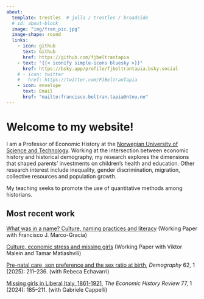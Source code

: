 ```yaml
---
about:
  template: trestles  # jolla / trestles / broadside
  # id: about-block
  image: "img/fran_pic.jpg"
  image-shape: round
  links:
    - icon: github
      text: Github
      href: https://github.com/fjbeltrantapia 
    - text: "{{< iconify simple-icons bluesky >}}"
      href: https://bsky.app/profile/fjbeltrantapia.bsky.social 
    # - icon: twitter
    #   href: https://twitter.com/FJBeltranTapia
    - icon: envelope
      text: Email
      href: "mailto:francisco.beltran.tapia@ntnu.no"  
---
```


# Welcome to my website!

I am a Professor of Economic History at the [Norwegian University of Science and Technology](https://www.ntnu.edu/employees/francisco.beltran.tapia). Working at the intersection between economic history and historical demography, my research explores the dimensions that shaped parents' investments on children's health and education. Other research interest include inequality, gender discrimination, migration, collective resources and population growth. 

My teaching seeks to promote the use of quantitative methods among historians.

::: {#about-block}
## Most recent work
:::

:::{.column-body}
[What was in a name? Culture, naming practices and literacy](https://cepr.org/publications/dp19625) (Working Paper with Francisco J. Marco-Gracia)

[Culture, economic stress and missing girls](https://cepr.org/publications/dp18761) (Working Paper with Viktor Malein and Tamar Matiashvili)

[Pre-natal care, son preference and the sex ratio at birth](papers/prenatal-care-demography.pdf), *Demography* 62, 1 (2025): 211–236. (with Rebeca Echavarri)

[Missing girls in Liberal Italy, 1861-1921](https://doi.org/10.1111/ehr.13257), *The Economic History Review* 77, 1 (2024): 185–211. (with Gabriele Cappelli)
:::